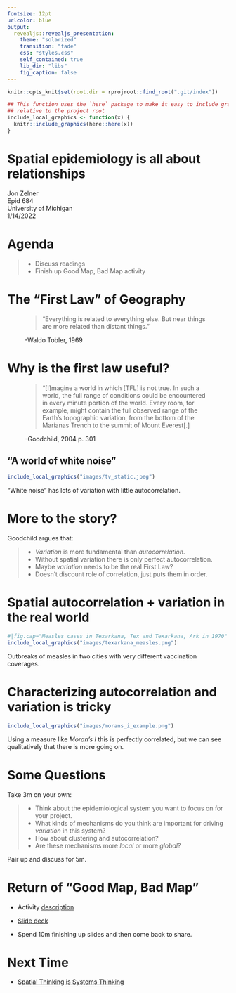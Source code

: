 ```yaml
---
fontsize: 12pt
urlcolor: blue
output: 
  revealjs::revealjs_presentation:
    theme: "solarized"
    transition: "fade"
    css: "styles.css"
    self_contained: true
    lib_dir: "libs"
    fig_caption: false
---
```


```r
knitr::opts_knit$set(root.dir = rprojroot::find_root(".git/index"))

## This function uses the `here` package to make it easy to include graphics in a directory
## relative to the project root
include_local_graphics <- function(x) {
  knitr::include_graphics(here::here(x))
}
```

# Spatial epidemiology is all about relationships {#title}

Jon Zelner   
Epid 684   
University of Michigan    
1/14/2022

# Agenda 

>- Discuss readings
>- Finish up Good Map, Bad Map activity

# The "First Law" of Geography {.quote .center}

<figure>
  <blockquote>
    "Everything is related to everything else. But near things are more related than distant things."
  </blockquote>
  <figcaption> -Waldo Tobler, 1969</figcaption>
</figure>

## {background-iframe="https://www.youtube.com/embed/kRsF9S8JqBI?autoplay=1"}

# Why is the first law useful? {.quote .center}

<figure>
<blockquote>
"[I]magine a world in which [TFL] is not true. In such a world, the full range of conditions could be encountered in every minute portion of the world. Every room, for example, might contain the full observed range of the Earth’s topographic variation, from the bottom of the Marianas Trench to the summit of Mount Everest[.] 
</blockquote>
<figcaption> -Goodchild, 2004 p. 301</figcaption>
</figure>

## "A world of white noise" {.imgslide}

```r
include_local_graphics("images/tv_static.jpeg")
```

"White noise" has lots of variation with little autocorrelation.

# More to the story?

Goodchild argues that:

>- *Variation* is more fundamental than *autocorrelation*.
>- Without spatial variation there is only perfect autocorrelation.
>- Maybe *variation* needs to be the real First Law?
>- Doesn't discount role of correlation, just puts them in order.


# Spatial autocorrelation + variation in the real world {.imgslide .r-fit-text}

```r
#|fig.cap="Measles cases in Texarkana, Tex and Texarkana, Ark in 1970"
include_local_graphics("images/texarkana_measles.png")
```
Outbreaks of measles in two cities with very different vaccination coverages.

# {.imgslide}
<h1 class="r-fit-text">Characterizing autocorrelation and variation is tricky</h1>
```r
include_local_graphics("images/morans_i_example.png")
```
Using a measure like *Moran's I* this is perfectly correlated, but we can see qualitatively that there is more going on.

# Some Questions 

Take 3m on your own:

>- Think about the epidemiological system you want to focus on for your project.
>- What kinds of mechanisms do you think are important for driving *variation* in this system?
>- How about clustering and autocorrelation?
>- Are these mechanisms more *local* or more *global*?

<p class="fragment fade-up"> Pair up and discuss for 5m.</p>

# Return of "Good Map, Bad Map"

- Activity [description](https://notes.epibayes.net/Courses/EPID684/Activities/Good+Map%2C+Bad+Map)

- [Slide deck](https://docs.google.com/presentation/d/1KJTB9Nq4S4J6aZLtjv0xTADWhEl83nuqX0KP56k8QrY/edit?usp=sharing) 

- Spend 10m finishing up slides and then come back to share.

# Next Time

- [Spatial Thinking is Systems Thinking](https://notes.epibayes.net/Courses/EPID684/modules/Module+1/Sessions/4.+Spatial+Thinking+is+Systems+Thinking)